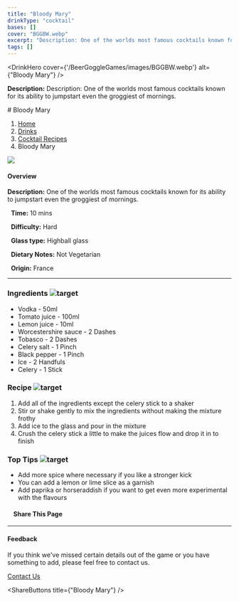 ```yaml
---
title: "Bloody Mary"
drinkType: "cocktail"
bases: []
cover: "BGGBW.webp"
excerpt: "Description: One of the worlds most famous cocktails known for its ability to jumpstart even the groggiest of mornings."
tags: []
---
```



<DrinkHero
  cover={'/BeerGoggleGames/images/BGGBW.webp'}
  alt={"Bloody Mary"}
/>

<DrinkSection title="Overview" icon="/BeerGoggleGames/images/info.webp">
<p><strong>Description:</strong> Description: One of the worlds most famous cocktails known for its ability to jumpstart even the groggiest of mornings.</p>
</DrinkSection>

<DrinkSection title="Ingredients" icon="/BeerGoggleGames/images/liquor.webp">
<!-- Add ingredients -->
</DrinkSection>

<DrinkSection title="Method" icon="/BeerGoggleGames/images/question.webp">
# Bloody Mary

1.  [Home](/)
2.  [Drinks](drinks)
3.  [Cocktail Recipes](drinks/cocktailrecipes)
4.  Bloody Mary

![](/images/bloody-mary.webp)

#### Overview

**Description:** One of the worlds most famous cocktails known for its ability to jumpstart even the groggiest of mornings.

  **Time:** 10 mins

  **Difficulty:** Hard

  **Glass type:** Highball glass

  **Dietary Notes:** Not Vegetarian

  **Origin:** France

* * *

### Ingredients ![target](/images/liquor.webp)

-   Vodka - 50ml
-   Tomato juice - 100ml
-   Lemon juice - 10ml
-   Worcestershire sauce - 2 Dashes
-   Tobasco - 2 Dashes
-   Celery salt - 1 Pinch
-   Black pepper - 1 Pinch
-   Ice - 2 Handfuls
-   Celery - 1 Stick

### Recipe ![target](/images/rules.webp)

1.  Add all of the ingredients except the celery stick to a shaker
2.  Stir or shake gently to mix the ingredients without making the mixture frothy
3.  Add ice to the glass and pour in the mixture
4.  Crush the celery stick a little to make the juices flow and drop it in to finish

### Top Tips ![target](/images/lightbulb.webp)

-   Add more spice where necessary if you like a stronger kick
-   You can add a lemon or lime slice as a garnish
-   Add paprika or horseraddish if you want to get even more experimental with the flavours

####     Share This Page

[](https://www.facebook.com/sharer/sharer.php?u=beergogglegames.co.uk/Drinks/CocktailRecipes/bloody-mary)[](https://www.instagram.com/direct/new/)[](https://twitter.com/intent/tweet?url=beergogglegames.co.uk/Drinks/CocktailRecipes/bloody-mary)

* * *

#### Feedback

If you think we've missed certain details out of the game or you have something to add, please feel free to contact us.

  
  
  
[Contact Us](contact)
</DrinkSection>



<ShareButtons title={"Bloody Mary"} />
<FeedbackCard></FeedbackCard>
